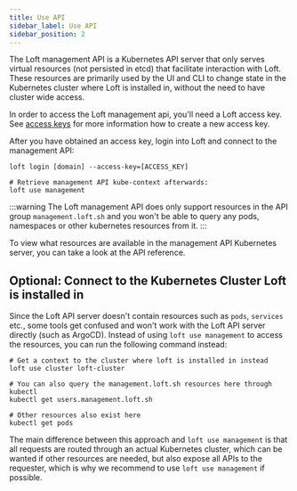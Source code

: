 ```yaml
---
title: Use API
sidebar_label: Use API
sidebar_position: 2
---
```


The Loft management API is a Kubernetes API server that only serves virtual resources (not persisted in etcd) that facilitate interaction with Loft.
These resources are primarily used by the UI and CLI to change state in the Kubernetes cluster where Loft is installed in, without the need to have cluster wide access.

In order to access the Loft management api, you'll need a Loft access key. See [access keys](./authentication.mdx) for more information how to create a new access key.

After you have obtained an access key, login into Loft and connect to the management API:

```
loft login [domain] --access-key=[ACCESS_KEY]

# Retrieve management API kube-context afterwards:
loft use management
```

:::warning
The Loft management API does only support resources in the API group `management.loft.sh` and you won't be able to query any pods, namespaces or other kubernetes resources from it.
:::

To view what resources are available in the management API Kubernetes server, you can take a look at the API reference.

## Optional: Connect to the Kubernetes Cluster Loft is installed in

Since the Loft API server doesn't contain resources such as `pods`, `services` etc., some tools get confused and won't work with the Loft API server directly (such as ArgoCD). Instead of using `loft use management` to access the resources, you can run the following command instead:

```
# Get a context to the cluster where loft is installed in instead
loft use cluster loft-cluster

# You can also query the management.loft.sh resources here through kubectl
kubectl get users.management.loft.sh

# Other resources also exist here
kubectl get pods
```

The main difference between this approach and `loft use management` is that all requests are routed through an actual Kubernetes cluster, which can be wanted if other resources are needed, but also expose all APIs to the requester, which is why we recommend to use `loft use management` if possible.
